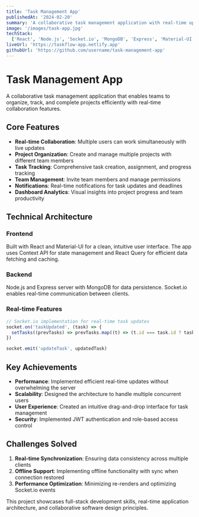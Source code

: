 ```yaml
---
title: 'Task Management App'
publishedAt: '2024-02-20'
summary: 'A collaborative task management application with real-time updates'
image: '/images/task-app.jpg'
techStack:
  ['React', 'Node.js', 'Socket.io', 'MongoDB', 'Express', 'Material-UI']
liveUrl: 'https://taskflow-app.netlify.app'
githubUrl: 'https://github.com/username/task-management-app'
---
```


# Task Management App

A collaborative task management application that enables teams to organize, track, and complete projects efficiently with real-time collaboration features.

## Core Features

- **Real-time Collaboration**: Multiple users can work simultaneously with live updates
- **Project Organization**: Create and manage multiple projects with different team members
- **Task Tracking**: Comprehensive task creation, assignment, and progress tracking
- **Team Management**: Invite team members and manage permissions
- **Notifications**: Real-time notifications for task updates and deadlines
- **Dashboard Analytics**: Visual insights into project progress and team productivity

## Technical Architecture

### Frontend

Built with React and Material-UI for a clean, intuitive user interface. The app uses Context API for state management and React Query for efficient data fetching and caching.

### Backend

Node.js and Express server with MongoDB for data persistence. Socket.io enables real-time communication between clients.

### Real-time Features

```javascript
// Socket.io implementation for real-time task updates
socket.on('taskUpdated', (task) => {
  setTasks((prevTasks) => prevTasks.map((t) => (t.id === task.id ? task : t)))
})

socket.emit('updateTask', updatedTask)
```

## Key Achievements

- **Performance**: Implemented efficient real-time updates without overwhelming the server
- **Scalability**: Designed the architecture to handle multiple concurrent users
- **User Experience**: Created an intuitive drag-and-drop interface for task management
- **Security**: Implemented JWT authentication and role-based access control

## Challenges Solved

1. **Real-time Synchronization**: Ensuring data consistency across multiple clients
2. **Offline Support**: Implementing offline functionality with sync when connection restored
3. **Performance Optimization**: Minimizing re-renders and optimizing Socket.io events

This project showcases full-stack development skills, real-time application architecture, and collaborative software design principles.
